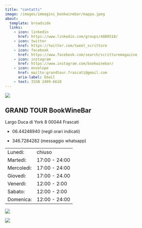 ```yaml
---
title: "contatti"
image: /images/immagini_bookwinebar/mappa.jpeg
about:
  template: broadside
  links:
    - icon: linkedin
      href: https://www.linkedin.com/groups/4880518/
    - icon: twitter
      href: https://twitter.com/tweet_scritture
    - icon: facebook
      href: https://www.facebook.com/search/scritturemagazine
    - icon: instagram
      href: https://www.instagram.com/bookwinebar/
    - icon: envelope
      href: mailto:grandtour.frascati@gmail.com
      aria-label: Email
    - text: ISSN 2499-6610
---
```


![](images/immagini_bookwinebar/bar/mappa.jpeg)

## GRAND TOUR BookWineBar

Largo Duca di York 8 00044 Frascati

-   06.44248940 (negli orari indicati)

<!-- -->

-   346.7284282 (messaggio whatsapp)

|            |               |
|------------|---------------|
| Lunedi:    | chiuso        |
| Martedì:   | 17:00 - 24:00 |
| Mercoledì: | 17:00 - 24:00 |
| Giovedì:   | 17:00 - 24.00 |
| Venerdì:   | 12:00 - 2:00  |
| Sabato:    | 12:00 - 2:00  |
| Domenica:  | 12:00 - 24:00 |

![](images/immagini_bookwinebar/bar/Fuorinew.jpeg){fig-align="left"}

![](images/immagini_bookwinebar/bar/albar.jpg){fig-align="left"}
